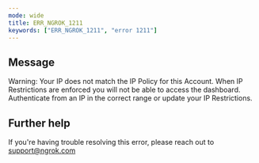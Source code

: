 ```yaml
---
mode: wide
title: ERR_NGROK_1211
keywords: ["ERR_NGROK_1211", "error 1211"]
---
```


## Message

Warning: Your IP does not match the IP Policy for this Account. When IP Restrictions are enforced you will not be able to access the dashboard. Authenticate from an IP in the correct range or update your IP Restrictions.

## Further help

If you're having trouble resolving this error, please reach out to [support@ngrok.com](mailto:support@ngrok.com?subject=Help%20with%20ERR_NGROK_1211)
